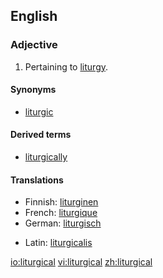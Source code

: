 ==English==

===Adjective===
{{infl|en|adjective}}

# Pertaining to [[liturgy]].

====Synonyms====
* [[liturgic]]

====Derived terms====
* [[liturgically]]

====Translations====
{{top}}
*Finnish: [[liturginen]]
*French: [[liturgique]]
*German: [[liturgisch]]
{{mid}}
*Latin: [[liturgicalis]]
{{bottom}}

[[io:liturgical]]
[[vi:liturgical]]
[[zh:liturgical]]